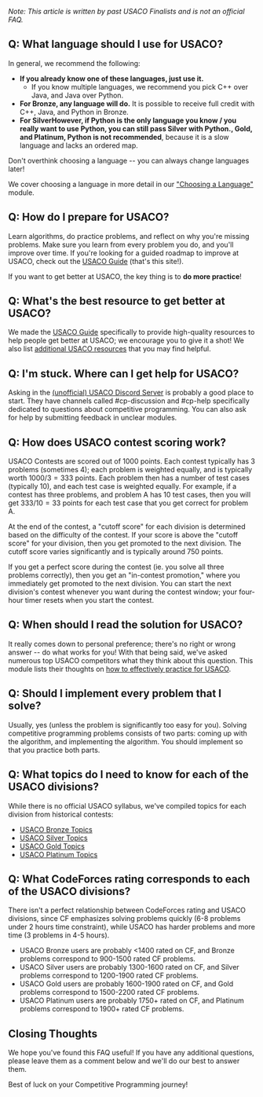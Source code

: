 *Note: This article is written by past USACO Finalists and is not an official FAQ.*

## Q: What language should I use for USACO?

In general, we recommend the following:

- **If you already know one of these languages, just use it.**
  - If you know multiple languages, we recommend you pick C++ over Java, and Java over Python.
- **For Bronze, any language will do.** It is possible to receive full credit with C++, Java, and Python in Bronze.
- **For Silver<Asterisk>However, if Python is the only language you know / you really want to use Python, you can still pass Silver with Python.</Asterisk>, Gold, and Platinum, Python is not recommended**, because it is a slow language and lacks an ordered map.

Don't overthink choosing a language -- you can always change languages later!

We cover choosing a language in more detail in our ["Choosing a Language"](https://usaco.guide/general/choosing-lang) module.

## Q: How do I prepare for USACO?

Learn algorithms, do practice problems, and reflect on why you're missing problems. Make sure you learn from every problem you do, and you'll improve over time. If you're looking for a guided roadmap to improve at USACO, check out the [USACO Guide](https://usaco.guide/) (that's this site!).

If you want to get better at USACO, the key thing is to **do more practice**!

## Q: What's the best resource to get better at USACO?

We made the [USACO Guide](https://usaco.guide/) specifically to provide high-quality resources to help people get better at USACO; we encourage you to give it a shot! We also list [additional USACO resources](https://usaco.guide/general/resources-cp) that you may find helpful.

## Q: I'm stuck. Where can I get help for USACO?

Asking in the [(unofficial) USACO Discord Server](https://discord.com/invite/bessMBe) is probably a good place to start. They have channels called #cp-discussion and #cp-help specifically dedicated to questions about competitive programming. You can also ask for help by submitting feedback in unclear modules.

## Q: How does USACO contest scoring work?

USACO Contests are scored out of 1000 points. Each contest typically has 3 problems (sometimes 4); each problem is weighted equally, and is typically worth $1000 / 3 = 333$ points. Each problem then has a number of test cases (typically 10), and each test case is weighted equally. For example, if a contest has three problems, and problem A has 10 test cases, then you will get $333/10 = 33$ points for each test case that you get correct for problem A.

At the end of the contest, a "cutoff score" for each division is determined based on the difficulty of the contest. If your score is above the "cutoff score" for your division, then you get promoted to the next division. The cutoff score varies significantly and is typically around $750$ points.

If you get a perfect score during the contest (ie. you solve all three problems correctly), then you get an "in-contest promotion," where you immediately get promoted to the next division. You can start the next division's contest whenever you want during the contest window; your four-hour timer resets when you start the contest.

## Q: When should I read the solution for USACO?

It really comes down to personal preference; there's no right or wrong answer -- do what works for you! With that being said, we've asked numerous top USACO competitors what they think about this question. This module lists their thoughts on [how to effectively practice for USACO](https://usaco.guide/general/practicing).

## Q: Should I implement every problem that I solve?

Usually, yes (unless the problem is significantly too easy for you). Solving competitive programming problems consists of two parts: coming up with the algorithm, and implementing the algorithm. You should implement so that you practice both parts.

## Q: What topics do I need to know for each of the USACO divisions?

While there is no official USACO syllabus, we've compiled topics for each division from historical contests:

- [USACO Bronze Topics](https://usaco.guide/bronze)
- [USACO Silver Topics](https://usaco.guide/silver)
- [USACO Gold Topics](https://usaco.guide/gold)
- [USACO Platinum Topics](https://usaco.guide/plat)

## Q: What CodeForces rating corresponds to each of the USACO divisions?

There isn't a perfect relationship between CodeForces rating and USACO divisions, since CF emphasizes solving problems quickly (6-8 problems under 2 hours time constraint), while USACO has harder problems and more time (3 problems in 4-5 hours).

- USACO Bronze users are probably <1400 rated on CF, and Bronze problems correspond to 900-1500 rated CF problems.
- USACO Silver users are probably 1300-1600 rated on CF, and Silver problems correspond to 1200-1900 rated CF problems.
- USACO Gold users are probably 1600-1900 rated on CF, and Gold problems correspond to 1500-2200 rated CF problems.
- USACO Platinum users are probably 1750+ rated on CF, and Platinum problems correspond to 1900+ rated CF problems.

## Closing Thoughts

We hope you've found this FAQ useful! If you have any additional questions, please leave them as a comment below and we'll do our best to answer them.

Best of luck on your Competitive Programming journey!